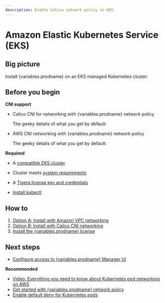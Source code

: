 ```yaml
---
description: Enable Calico network policy in EKS.
---
```



# Amazon Elastic Kubernetes Service (EKS)

## Big picture

Install {variables.prodname} on an EKS managed Kubernetes cluster.

## Before you begin

**CNI support**

- Calico CNI for networking with {variables.prodname} network policy

  The geeky details of what you get by default:

  <GeekDetails
    prodname='{variables.prodname}'
    details='Policy:Calico,IPAM:Calico,CNI:Calico,Overlay:IPIP,Routing:BGP,Datastore:Kubernetes'
  />

- AWS CNI networking with {variables.prodname} network policy

  The geeky details of what you get by default:

  <GeekDetails
    prodname='{variables.prodname}'
    details='Policy:Calico,IPAM:AWS,CNI:AWS,Overlay:No,Routing:VPC Native,Datastore:Kubernetes'
  />

**Required**

- A [compatible EKS cluster](../compatibility.mdx#eks)

- Cluster meets [system requirements](requirements.mdx)

- A [Tigera license key and credentials](calico-enterprise.mdx)

- [Install kubectl](https://kubernetes.io/docs/tasks/tools/install-kubectl/)

## How to

1. [Option A: Install with Amazon VPC networking](#install-eks-with-amazon-vpc-networking)
1. [Option B: Install with Calico CNI networking](#install-eks-with-calico-networking)
1. [Install the {variables.prodname} license](#install-the-calico-enterprise-license)

<InstallEKS clusterType='standalone' />

## Next steps

- [Configure access to {variables.prodname} Manager UI](../../operations/cnx/access-the-manager.mdx)

**Recommended**

- [Video: Everything you need to know about Kubernetes pod networking on AWS](https://www.projectcalico.org/everything-you-need-to-know-about-kubernetes-pod-networking-on-aws/)
- [Get started with {variables.prodname} network policy](../../network-policy/beginners/calico-network-policy.mdx)
- [Enable default deny for Kubernetes pods](../../network-policy/beginners/kubernetes-default-deny.mdx)
